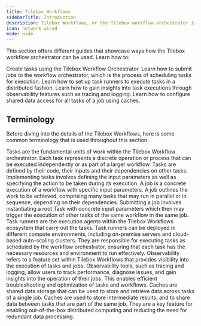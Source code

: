 ```yaml
---
title: Tilebox Workflows
sidebarTitle: Introduction
description: Tilebox Workflows, or the Tilebox workflow orchestrator is a parallel processing engine that allows an intuitive creation of dynamic tasks that can be parallelized out of the box and executed across compute environments or on-premise as well as in auto-scaling clusters in public clouds.
icon: network-wired
mode: wide
---
```


This section offers different guides that showcase ways how the Tilebox workflow orchestrator can be used.
Learn how to:

<CardGroup cols={2}>
    <Card title="Create Tasks" icon="laptop-code" href="/workflows/tasks" horizontal>
        Create tasks using the Tilebox Workflow Orchestrator.
    </Card>
    <Card title="Submit Jobs" icon="chart-gantt" href="/workflows/jobs" horizontal>
        Learn how to submit jobs to the workflow orchestrator, which is the process of scheduling tasks for execution.
    </Card>
    <Card title="Set up Task Runners" icon="circle-nodes" href="/workflows/task-runners" horizontal>
        Learn how to set up task runners to execute tasks in a distributed fashion.
    </Card>
    <Card title="Gain insights through observability" icon="eye" href="/workflows/observability" horizontal>
        Learn how to gain insights into task executions through observability features such as tracing and logging.
    </Card>
    <Card title="Configure shared data access" icon="down-left-and-up-right-to-center" href="/workflows/caches" horizontal>
        Learn how to configure shared data access for all tasks of a job using caches.
    </Card>
</CardGroup>

## Terminology

Before diving into the details of the Tilebox Workflows, here is some common terminology that is used throughout this section.

<AccordionGroup>
    <Accordion title="Tasks">
        Tasks are the fundamental units of work within the Tilebox Workflow orchestrator. Each task represents a discrete operation or process that can
        be executed independently or as part of a larger workflow. Tasks are defined by their code, their inputs and their dependencies on other
        tasks. Implementing tasks involves defining the input parameters as well as specifying the action to be taken during its execution.
    </Accordion>
    <Accordion title="Jobs">
        A job is a concrete execution of a workflow with specific input parameters. A job outlines the work to be
        achieved, comprising many tasks that may run in parallel or in sequence, depending on their dependencies.
        Submitting a job involves instantiating a root Task with concrete input parameters which then may trigger the execution of
        other tasks of the same workflow in the same job.
    </Accordion>
    <Accordion title="Task Runners">
        Task runners are the execution agents within the Tilebox Workflows ecosystem that carry out the tasks. Task runners can be deployed
        in different compute environments, including on-premise servers and cloud-based auto-scaling clusters. They are responsible for executing
        tasks as scheduled by the workflow orchestrator, ensuring that each task has the necessary resources and environment to run effectively.
    </Accordion>
    <Accordion title="Observability">
        Observability refers to a feature set within Tilebox Workflows that provides visibility into the execution of tasks and jobs.
        Observability tools, such as tracing and logging, allow users to track performance, diagnose issues, and gain insights into
        the operation of their jobs. This enables efficient troubleshooting and optimization of tasks and workflows.
    </Accordion>
    <Accordion title="Caches">
        Caches are shared data storage that can be used to store and retrieve data across tasks of a single job. Caches are used to store
        intermediate results, and to share data between tasks that are part of the same job. They are a key feature for enabling
        out-of-the-box distributed computing and reducing the need for redundant data processing.
    </Accordion>
</AccordionGroup>
